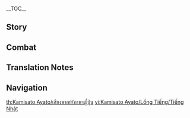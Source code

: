 {{CharacterTabs}}
{{LanguageTabs}}
__TOC__
==Story==
{{VO/Story
|character           = Kamisato Ayato
|language            = ja
|name                = 神里綾人

|vo_01_01_title      = 初めまして…
|vo_01_01_subtitle   = Hello
|vo_01_01_file       = VO_{language}{character} Hello.ogg
|vo_01_01_tx         = 貴方のことは度々綾華から聞いています。しかし、公務が忙しかったこともあり、なかなかお会いできませんでした。神里家当主、神里綾人。以後お見知りおきを。
|vo_01_01_rm         = Anata no koto wa tabitabi Ayaka kara kiite imasu. Shikashi, koumu ga isogashikatta koto mo ari, nakanaka oai dekimasen deshita. Kamisato-ke toushu, Kamisato Ayato. Igo omishirioki wo.
|vo_02_01_title      = 世間話・若旦那
|vo_02_01_subtitle   = Chat: Spoiled
|vo_02_01_file       = VO_{language}{character} Chat - Spoiled.ogg
|vo_02_01_tx         = 何か忘れているような…まあいいでしょう。また思い出したら、誰かに届けてもらえばいいだけのことです。
|vo_02_01_rm         = Nani ka wasurete iru you-na... Maa ii deshou. Mata omoidashitara, dare ka ni todokete moraeba ii dake no koto desu.
|vo_02_02_title      = 世間話・仕掛け
|vo_02_02_subtitle   = Chat: Reel Them In
|vo_02_02_file       = VO_{language}{character} Chat - Reel Them In.ogg
|vo_02_02_tx         = 仕掛けは十分、そろそろ回収するとしましょう…
|vo_02_02_rm         = Shikake wa juubun, sorosoro kaishuu suru to shimashou...
|vo_02_03_title      = 世間話・悪趣味
|vo_02_03_subtitle   = Chat: Perverse Pleasure
|vo_02_03_file       = VO_{language}{character} Chat - Perverse Pleasure.ogg
|vo_02_03_tx         = 慌てふためきはしても私を止めるほどの勇気はない、家臣たちのあのときの表情を思い出すと…ふふっ、滑稽で仕方ありませんね。…さて、行くとしましょう。たまには散歩をするというのも悪くありません。
|vo_02_03_rm         = Awate futameki wa shite mo watashi wo tomeru hodo no yuuki wa nai, kashin-tachi no ano toki no hyoujou wo omoidasu to... Fufu', kokkei de shikata arimasen ne. ...Sate, iku to shimashou. Tama ni wa sanpo wo suru to iu no mo aku arimasen.
|vo_03_01_title      = 雨の日…
|vo_03_01_subtitle   = When It Rains
|vo_03_01_file       = VO_{language}{character} When It Rains.ogg
|vo_03_01_tx         = とりあえず、雨宿りしませんか？ご安心を、傘ならすぐ届きますから。
|vo_03_01_rm         = Toriaezu, amayadori shimasen ka? Goanshin wo, kasa nara sugu todokimasu kara.
|vo_03_02_title      = 雷の日…
|vo_03_02_friendship = 4
|vo_03_02_subtitle   = When Thunder Strikes
|vo_03_02_file       = VO_{language}{character} When Thunder Strikes.ogg
|vo_03_02_tx         = まだ幼い頃、綾華は雷に怯えていました。そんなあの子に、雷鳴とは将軍様のお声なのだと母上が教えたのです。それ以来、あの子は雷が鳴るたびに、一心に耳を傾けるようになりました。まるで、将軍様のお言葉を理解しようとするかのように。
|vo_03_02_rm         = Mada osanaikoro, Ayaka wa kaminari ni obiete imashita. Sonna ano ko ni, Narukami to wa Shougun-sama no okoe na no da to hahaue ga oshieta no desu. Sore irai, ano ko wa kaminari ga naru tabi ni, isshin ni mimi wo katamukeru you ni narimashita. Maru de, Shougun-sama no okotoba wo rikai shiyou to suru ka no you ni.
|vo_03_03_title      = 雪の日…
|vo_03_03_subtitle   = When It Snows
|vo_03_03_file       = VO_{language}{character} When It Snows.ogg
|vo_03_03_tx         = この雪景色は…何年も前に見たあの白雪にそっくりですね…
|vo_03_03_rm         = Kono yukigeshiki wa... Nannen mo mae ni mita ano shirayuki ni sokkuri desu ne...
|vo_03_04_title      = 晴れの日…
|vo_03_04_subtitle   = When the Sun Is Out
|vo_03_04_file       = VO_{language}{character} When the Sun Is Out.ogg
|vo_03_04_tx         = 陽光の下でくつろげるなど、滅多にないことです。
|vo_03_04_rm         = Youkou no shita de kutsurogeru nado, metta ni nai koto desu.
|vo_03_05_title      = 風の日…
|vo_03_05_subtitle   = When It's Windy
|vo_03_05_file       = VO_{language}{character} When It's Windy.ogg
|vo_03_05_tx         = そよ風のように些細な「思いがけないこと」であっても、結果を左右してしまうことがあります…ふふっ。
|vo_03_05_rm         = Soyokaze no you ni sasai-na "omoi ga kenai koto" de atte mo, kekka wo sayuu shite shimau koto ga arimasu... Fufu'.
|vo_03_06_title      = 暴風の日…
|vo_03_06_subtitle   = When the Wind Is Blowing
|vo_03_06_file       = VO_{language}{character} When the Wind Is Blowing.ogg
|vo_03_06_tx         = 大半の人は強風に目を閉じ、歩みを止めてしまいます。その勢いに乗じて進める者は、ほんの一握りです。
|vo_03_06_rm         = Taihan no hito wa kyoufuu ni me wo toji, ayumi wo tomete shimaimasu. Sono ikioi ni joujite susumeru mono wa, hon no hitonigiri desu.
|vo_04_01_title      = おはよう…
|vo_04_01_subtitle   = Good Morning
|vo_04_01_file       = VO_{language}{character} Good Morning.ogg
|vo_04_01_tx         = お早うございます。早朝の空気は、剣の鍛錬と心を休めるのに最適です。よほどのことがない限り、公務は行いません。いかがでしょう、私と手合わせをしてみませんか？
|vo_04_01_rm         = Ohayou gozaimasu. Souchou no kuuki wa, ken no tanren to kokoro wo yasumeru no ni saiteki desu. Yo hodo no koto ga nai kiri, koumu wa okonaimasen. Ikaga deshou, watashi to teawase wo shite mimasen ka?
|vo_04_02_title      = こんにちは…
|vo_04_02_subtitle   = Good Afternoon
|vo_04_02_file       = VO_{language}{character} Good Afternoon.ogg
|vo_04_02_tx         = 昼餉に何か食べたいものがあれば、家臣に申し付けてください。大事な客人ですから、きっと彼らも最善を尽くしてくれるでしょう。
|vo_04_02_rm         = Chuushoku ni nani ka tabetai mono ga areba, kashin ni moushitsukete kudasai. Daiji-na kyakujin desu kara, kitto karera mo saizen wo zuku shite kureru deshou.
|vo_04_03_title      = こんばんは…
|vo_04_03_friendship = 4
|vo_04_03_subtitle   = Good Evening
|vo_04_03_file       = VO_{language}{character} Good Evening.ogg
|vo_04_03_tx         = こんな時間に私を訪ねて来たのですから、夕餉を食べていきませんか？
|vo_04_03_rm         = Konna jikan ni watashsi wo tazunete kita no desu kara, yuuge wo tebete ikimasen ka?
|vo_04_04_title      = おやすみ…
|vo_04_04_subtitle   = Good Night
|vo_04_04_file       = VO_{language}{character} Good Night.ogg
|vo_04_04_tx         = そろそろ就寝の時間ですね。先に下がっていてください、私はまだ眠くないので…おや、貴方でしたか。私は残りの仕事を終わらせてから休みます、貴方も早めに休んでください。
|vo_04_04_rm         = Sorosoro shuushin no jikan desu ne. Saki ni sagatte ite kudasai, watashi wa mada akarukunai no de... Oya, anata deshita ka. Watashi wa nokori no shigoto wa owarasete kara yasumimasu, anata mo hayame ni yasunde kudasai.
|vo_05_01_title      = 神里綾人自身について・対価
|vo_05_01_subtitle   = About {character}: Price to Pay
|vo_05_01_file       = VO_{language}{character} About {character} - Price to Pay.ogg
|vo_05_01_tx         = あらゆるものには対価が存在します。通常では手の届かないものを求めるのであれば、常人の想像を超える対価を払わなければなりません。
|vo_05_01_rm         = Arayuru mono ni wa taika ga sonzai shimasu. Tsuujou de wa te no todokanai mono wo motomeru no de areba, joujin no souzou wo koeru taika wo harawanakereba narimasen.
|vo_05_02_title      = 神里綾人自身について・手段
|vo_05_02_friendship = 4
|vo_05_02_subtitle   = About {character}: Methodology
|vo_05_02_file       = VO_{language}{character} About {character} - Methodology.ogg
|vo_05_02_tx         = 私は手段にこだわりません。結果さえ得られれば、何の問題もありませんからね。
|vo_05_02_rm         = Watashi wa shudan ni kodawarimasen. Kekka sae erarereba, nani no mondai mo arimasen kara ne.
|vo_06_01_title      = 面白い事について…
|vo_06_01_quest      = Omnipresence Over Mortals
|vo_06_01_subtitle   = About Us: Most Entertaining
|vo_06_01_file       = VO_{language}{character} About Us - Most Entertaining.ogg
|vo_06_01_tx         = ふふっ、貴方たちが天領奉行でやったことは耳に入っていますよ。あの九条の爺さんをひどく怒らせたらしいですね…しかも、髪の毛が抜け落ちてしまうほどの勢いだったとか。そんな方は滅多にいません。この目で見ることができなくて、実に残念です…
|vo_06_01_rm         = Fufu', anata-tachi ga Tenryou-bugyou de yatta koto wa mimi ni haitte imasu yo. Ano Kujou no jii-san wo hiboku ikaraseta rashii desu ne... Shikamo, kami no te ga nukeochite shimau hodo no ikioi datta to ka. Sonna kata wa metta ni imasen. Kono me de miru koto ga dekinakute, jitsu ni zannen desu...
|vo_06_02_title      = 信頼について…
|vo_06_02_friendship = 6
|vo_06_02_subtitle   = About Us: Trust
|vo_06_02_file       = VO_{language}{character} About Us - Trust.ogg
|vo_06_02_tx         = 他人を信用することは、そう易々とできることではありません。特に地位の高い者であれば尚更のこと。たった一つの過ちによって、誰かの命を犠牲にしなければならないことも珍しくないのですから。しかし、貴方が私を信頼してくれている以上、私も当然、それに応えなければなりませんね。
|vo_06_02_rm         = Tanin wo shin'you suru koto wa, sou yasuyasu to dekiru koto de wa arimasen. Toku ni chii no takai mono de areba naosara no koto. Tatta hitotsu no ayamachi ni yotte, dare ka no inochi wo gisei ni shinakereba naranai koto mo mezurashiku nai no desu kara. Shikashi, anata ga watashi wo shinrai shite kurete iru ijou, watashi mo touzen, sore ni kotaenakereba narimasen ne.
|vo_07_01_title      = 「神の目」について…
|vo_07_01_friendship = 4
|vo_07_01_subtitle   = About the Vision
|vo_07_01_file       = VO_{language}{character} About the Vision.ogg
|vo_07_01_tx         = せっかく「神の目」という便利な代物を持っているのですから、ちゃんと活用しなくてはなりませんね。このように手のひらで輝いているということは、これもさぞかし幸せなのでしょう。
|vo_07_01_rm         = Sekkaku "Kami no Me" to iu benri-na shiromono wo motte iru no desu kara, chanto katsuyou shinakute wa narimasen ne. Kono you ni te no hira de kagayaite iru to iu koto wa, kore mo sazokashi shiawase na no deshou.
|vo_07_02_title      = シェアしたいこと…
|vo_07_02_subtitle   = Something to Share
|vo_07_02_file       = VO_{language}{character} Something to Share.ogg
|vo_07_02_tx         = 落ちた花を火鉢に放り込むと、炎によって一瞬だけ生気をみなぎらせます。花が最後に見せるその鮮やかな姿は、炎の輝きをも凌駕するものです。たとえ刹那の出来事だとしても、それは花の短い一生を意味あるものにするでしょう。
|vo_07_02_rm         = Ochita hana wo hibachi ni hourikomu to, honoo ni yotte isshun dake seiki wo minagirasemasu. Hana ga saigo ni miseru sono azayaka-na sugata wa, honoo no kagayaki wo mo ryouga suru mono desu. Tatoe setsuna no dekigoto da to shite mo, sore wa hana no mijikai isshou wo imi aru mono ni suru deshou.
|vo_07_03_title      = 興味のあること…
|vo_07_03_subtitle   = Interesting Things
|vo_07_03_file       = VO_{language}{character} Interesting Things.ogg
|vo_07_03_tx         = ペットと言えば、ええ、私は犬が好きなんです。猫の気ままなところも悪くはありませんが、飼い主の命令に従順なのは犬だけですから。忠実で素直で…ふふっ、なんとも愛らしいものです。
|vo_07_03_rm         = Petto to ieba, ee, watashi wa inu ga suki nan desu. Neko no kimama-na tokoro mo waruku wa arimasen ga, kainushi no meirei ni juujuun-na no wa inu dake desu kara. Chuujitsu de sunao de... Fufu', nanto mo airashii mono desu.
|vo_08_01_title      = 神里綾華について…
|vo_08_01_friendship = 4
|vo_08_01_subtitle   = About Kamisato Ayaka
|vo_08_01_file       = VO_{language}{character} About Kamisato Ayaka.ogg
|vo_08_01_tx         = 私は綾華の能力を信頼しています。ただ、あの子にはやはり、純粋なままでいて欲しいのです。権力争いに巻き込まれる必要はなく、人間の裏の顔に立ち向かう必要もない。そういうものはすべて、兄である私が一つ一つ片づけますから…おっと、つい話しすぎてしまいましたね。今のは、二人だけの秘密にしてください。
|vo_08_01_rm         = Watashi wa Ayaka no nouryoku wo shinrai shite imasu. Tada, ano ko ni wa yahari, junsui-na mama de ite hoshii no desu. Kenryoku arasoi ni makikomareru hitsuyou wa naku, ningen no ura no kao ni tachimukau hitsuyou mo nai. Sou iu mono wa subete, ani de aru watashi ga hitotsu hitotsu katadzukemasu kara... Otto, tsui hanashi sugite shimaimashita ne. Ima no wa, futari dake no himitsu ni shite kudasai.
|vo_08_02_title      = トーマについて…
|vo_08_02_friendship = 4
|vo_08_02_subtitle   = About Thoma
|vo_08_02_file       = VO_{language}{character} About Thoma.ogg
|vo_08_02_tx         = トーマの神里家に対する忠誠心は確かです。昔、終わりのない争いに巻き込まれたくなければ、早くここを離れたほうがいいと言って、どのような反応をするか試したことがあります。それでもトーマはこの地に留まり、神里家と共に歩んできてくれました。このご時世、絶対の信頼を寄せられる人は少なくなってしまいましたが、トーマは間違いなくその内の一人です。
|vo_08_02_rm         = Tooma no Kamisato-ke ni taisuru chuuseishin wa tashika desu. Mukashi, owari no nai arasoi ni makikomaretaku nakereba, hayaku koko wo hanareta hou ga ii to itte, dono you-na hannou wo suru ka tameshita koto ga arimasu. Sore de mo Tooma wa kono chi ni todomari, Kamisato-ke to tomo ni ayundekite kuremashita. Kono gojisei, zettai no shinrai wo yoserareru hito wa sukunaku natte shimaimashita ga, Tooma wa machigainaku sono uchi no hitori desu.
|vo_08_03_title      = 早柚について…
|vo_08_03_friendship = 4
|vo_08_03_subtitle   = About Sayu
|vo_08_03_file       = VO_{language}{character} About Sayu.ogg
|vo_08_03_tx         = 普段は怠けているように見えますが、大事を成す時にはしっかりと手を貸してくれます。貴方もよくご存じでしょう？
|vo_08_03_rm         = Fudan wa namakete iru you ni miemasu ga, daiji wo nasu toki ni wa shikkari to te wo kashite kuremasu. Anata mo yoku gozonji deshou?
|vo_08_04_title      = 宵宮について…
|vo_08_04_friendship = 4
|vo_08_04_subtitle   = About Yoimiya
|vo_08_04_file       = VO_{language}{character} About Yoimiya.ogg
|vo_08_04_tx         = あの…陽気な花火屋の店主のことですか？神里家とはかなり親しい間柄で、綾華とも年齢が近く、仲が良いようです。それに、彼女のはっきりと物を言う性格にも、綾華なら頭を悩ませることはないでしょう。何しろ、あの子は幼い頃から自分の本心に忠実でしたから。
|vo_08_04_rm         = Ano... Youki-na hanabiya no tenshu no koto desu ka? Kamisato-ke to wa kanari shitashi aidagara de, Ayaka to mo nenrei ga chikaku, naka ga ii you desu. Sore ni, kanojo no hakkiri to mono wo iu seikaku ni mo, Ayaka nara atama wo nayamaseru koto wa nai deshou. Nani shiro, ano ko wa osanai koro kara jibun no honshin ni chuujitsu deshita kara.
|vo_08_05_title      = 雷電将軍について…
|vo_08_05_friendship = 4
|vo_08_05_quest      = Omnipresence Over Mortals
|vo_08_05_subtitle   = About the Raiden Shogun
|vo_08_05_file       = VO_{language}{character} About the Raiden Shogun.ogg
|vo_08_05_tx         = 「永遠」を追い求めるあまり、将軍様ご自身のみならず…稲妻の全ての者が、少なからぬ犠牲を支払いました。傷が癒えるまでに時間はかかりますが、政局の調停者として、私は自身の役割を全うしましょう。
|vo_08_05_rm         = "Eien" wo oimotomeru amari, Shougun-sama gojishin no minarazu... Inazuma no subete no mono ga, sukunakaranu gisei wo shiharaimashita. Kizu ga ieru made ni jikan wa kakarimasu ga, seikyoku no chouteisha to shite, watashi wa jishin no yakuwari wo mattou shimashou.
|vo_08_06_title      = 八重神子について…
|vo_08_06_friendship = 4
|vo_08_06_subtitle   = About Yae Miko
|vo_08_06_file       = VO_{language}{character} About Yae Miko.ogg
|vo_08_06_tx         = 神里家は宮司様にお世話になっていますが、どうやらあの方は私が気に食わないようですね。私を「若造」などと呼ぶところを、あなたも聞いたことがあるのではないですか？<br>…ただ、たまに仕事の関係でお会いしたときは、互いに自らの考えを持ちつつも、うまく連携が取れるんです。あの感覚は悪くありません。頭の切れる方と仕事をすると、とても効率がいい。それに…たとえ嫌われていたとしても、私がいなければ彼女の「奇想天外な名案」を実現することは不可能。宮司様も、その事実は認めざるを得ないでしょう。
|vo_08_06_rm         = Kamisato-ke wa Guuji-sama ni osewa ni natte imasu ga, dou yara ano kata wa watashi ga ki ni kuwanai you desu ne. Watashi wo "wakazou" nado to yobu to koro wo, anata mo kiita koto ga aru no de wa nai desu ka?<br>...Tada, tama ni shigoto no kankei de oaishita toki wa, tagai ni mizukara no kangae wo mochitsutsumo, umaku renkei ga toreru ndesu. Ano kankaku wa waruku arimasen. Atama no kirerukata to shigoto wo suru to, totemo kouritsu ga ii. Sore ni... Tatoe kirawarete ita to shite mo, watashi ga inakereba kanojo no "kisoutengai-na meian" wo jitsugen suru koto wa fukanou. Guuji-sama mo, sono jijitsu wa mitomezaru wo enai deshou.
|vo_08_07_title      = 九条裟羅について…
|vo_08_07_friendship = 4
|vo_08_07_subtitle   = About Kujou Sara
|vo_08_07_file       = VO_{language}{character} About Kujou Sara.ogg
|vo_08_07_tx         = 九条の爺さんは優れた策で、鋭い刀を研ぐことに成功しました。しかし残念ながら、その刀を振るえるほどの器ではなかったようです。
|vo_08_07_rm         = Kujou no jii-san wa sugureta saku de, surudoi katana wo togu koto ni seikou shimashita. Shikashi zannen nagara, sono katana wo furueru hodo no utsuwa de wa nakatta you desu.
|vo_08_08_title      = 楓原万葉について…
|vo_08_08_friendship = 4
|vo_08_08_subtitle   = About Kaedehara Kazuha
|vo_08_08_file       = VO_{language}{character} About Kaedehara Kazuha.ogg
|vo_08_08_tx         = 楓原家はかつて神里家の配下にありました。我々の先祖は彼らを守り抜くことができませんでしたが、私の代になっても彼に目をかける責務は残っています。一族を復興させることはできなくとも、天領奉行の追跡から逃がすことくらいなら可能でしょう。
|vo_08_08_rm         = Kaedehara-ke wa katsute Kamisato-ke no haika ni arimashita. Wareware no senzo wa karera wo mamorinuku koto ga dekimasen deshita ga, watashi no dai ni natte mo kare ni me wo kakeru sekimu wa nokotte imasu. Ichizoku wo fukkou saseru koto wa dekinakute mo, Tenryou-bugyou no tsuiseki kara nigasu koto kurai nara kanou deshou.
|vo_08_09_title      = 荒瀧一斗について…
|vo_08_09_friendship = 4
|vo_08_09_subtitle   = About Arataki Itto
|vo_08_09_file       = VO_{language}{character} About Arataki Itto.ogg
|vo_08_09_tx         = あの者は実に面白い。大人しい性格のオニカブトムシを戦わせるなんて、意外性満点です。あの時、彼に少し指導したのはただの気まぐれに過ぎませんが、まさか私のことを兄と慕ってくれるとは…しかも未だに「綾人の兄貴」の身分を知らないのです。別に…ふふっ、単純な人は嫌いではありませんよ。
|vo_08_09_rm         = Ano mono wa jitsu ni omoshiroi. Otonashii seikaku no onikabutomutsu wo tatakawaseru nante, igaisei manten desu. Ano toki, kare ni sukoshi shidou shita no wa tada no kimagure ni sugimasen ga, masaka watashi no koto wo ani to shitatte kureru to wa... Shika mo imada ni "Ayato no aniki" no mibun wo shiranai no desu. Betsu ni... Fufu', tanjun-na hito wa kirai de wa arimasen yo.
|vo_08_10_title      = 凝光について…
|vo_08_10_friendship = 4
|vo_08_10_subtitle   = About Ningguang
|vo_08_10_file       = VO_{language}{character} About Ningguang.ogg
|vo_08_10_tx         = 璃月七星の「天権」様のことですか。彼女の手腕なら少し耳にしたことがあります。そういえば、私の所蔵品に限定版の「璃月千年」があるのですが、興味はありますか？そうだ、今から家臣に持ってきてもらって、一局いかがでしょう？
|vo_08_10_rm         = Riiywe Shichisei no "Tenchuen"-sama no koto desu ka. Kanojo no shuwan nara sukoshi mimi ni shita koto ga arimasu. Sou ieba, watashi no shozouhin ni genteiban no "Riiywe Sennen" ga aru no desu ga, kyoumi wa arimasu ka? Sou da, ima kara kashin ni motte kite moratte, ikkyoku ikaga deshou?
|vo_09_01_title      = 神里綾人を知る・1
|vo_09_01_subtitle   = More About {character}: I
|vo_09_01_file       = VO_{language}{character} More About {character} - 01.ogg
|vo_09_01_tx         = 私について、ですか？世の中、知らないほうがいいことがあることくらい、貴方ならご存知ですよね？今度、機会があればまたお話ししましょう。
|vo_09_01_rm         = Watashi ni tsuite, desu ka? Yo no naka, shiranai hou ga ii koto ga aru koto kurai, anata nara gozonji desu yo ne? Kondo, kikai ga areba mata ohanashi shimashou.
|vo_09_02_title      = 神里綾人を知る・2
|vo_09_02_friendship = 3
|vo_09_02_subtitle   = More About {character}: II
|vo_09_02_file       = VO_{language}{character} More About {character} - 02.ogg
|vo_09_02_tx         = 私の感性が…ズレている？はぁ…どうやら何か誤解されているようですね、これは弁解をしなければ。確かに大抵の場合、私は人の困った顔を見るのが好きです。しかし、それがどうしてまずいのでしょうか？貴方も隣で飛んでいるちびっこをからかったりしますよね？
|vo_09_02_rm         = Watashi no kansei ga... zurete iru? Haa... Dou yara nani ka gokai sarete iru you desu ne, kore wa benkai wo shinakereba. Tashika ni taitei no baai, watashi wa hito no komatta kao wo miro no ga suki desu. Shikashi, sore ga doushite mazui no deshou ka? Anata mo tonari de tonde iru chibikko wo kara kattari shimasu yo ne?
|vo_09_03_title      = 神里綾人を知る・3
|vo_09_03_friendship = 4
|vo_09_03_subtitle   = More About {character}: III
|vo_09_03_file       = VO_{language}{character} More About {character} - 03.ogg
|vo_09_03_tx         = 三奉行は、一見穏やかな関係に見えますが、実際は裏での牽制やいがみ合いが絶えません。あの老いぼれたちの相手をするのは、あまり楽しくはないのですが…。ただ、これだけは知っておいていただきたい…昔は神里家の安寧のため、今は稲妻の情勢のため、私は神里家の名に泥を塗るような行動をしたことは一度もありませんよ。
|vo_09_03_rm         = San-bugyou wa, ikken odayaka-na kankei ni miemasu ga, jissai wa ura de no kensei ya igamiai ga taemasen. Ano oibore-tachi no aite wo suru no wa, amari tanoshiku wa nai no desu ga.... Tada, kore dake wa shitte oite itadakitai... Mukashi wa Kamisato-ke no anrei no tame, ima wa Inazuma no jousei no tame, watashi wa Kamisato-ke no na ni doro wo nuru you-na koudou wo shita koto wa ichido mo arimasen yo.
|vo_09_04_title      = 神里綾人を知る・4
|vo_09_04_friendship = 5
|vo_09_04_subtitle   = More About {character}: IV
|vo_09_04_file       = VO_{language}{character} More About {character} - 04.ogg
|vo_09_04_tx         = 終末番ですか？貴方になら話してもいいでしょう。あれは神里家当主直属の秘密部隊であり、父上の死後、私が引き継ぎました。表立って解決できないことがあれば、終末番が処理してくれます。成員のほとんどは孤児で、幼い頃に組織に引き取られた者です。こうして、彼らは自然と忠誠心を抱くようになり、成長していきます。私も安心して任務を与えられるというわけです。
|vo_09_04_rm         = Shuumatsuban desu ka? Anata ni nara hanashite mo ii deshou. Are wa Kamisato-ke toushu chokuzoku no himitsu butai de ari, chichiue no shigo, watashi ga hikitsugimashita. Omotedatte kaiketsu dekinai koto ga areba, Shuumatsuban ga shori shite kuremasu. Seiin no hotondo wa koji de, osanai koro ni soshiki ni hikitorareta mono desu. Koushite, karera wa shizen to chuuseishin wo idaku you ni nari, seichou shite ikimasu. Watashi mo anshin shite ninmu wo ataerareru to iu wake desu.
|vo_09_05_title      = 神里綾人を知る・5
|vo_09_05_friendship = 6
|vo_09_05_subtitle   = More About {character}: V
|vo_09_05_file       = VO_{language}{character} More About {character} - 05.ogg
|vo_09_05_tx         = 終末番以外の切り札？もちろんありますよ。うさぎですら三つの隠れ穴を持っているのですから、人ならば尚更です。ただ、私の秘密はほとんど話してしまったので、そろそろ貴方の話を聞かせてください。そうですね…テイワット大陸での旅はもう結構なので、もっと昔の話を聞かせてくれますか？
|vo_09_05_rm         = Shuumatsuban igai no kirifuda? Mochiron arimasu yo. Usagi de sura mittsu no kakure ana wo motte iru no desu kara, hito naraba naosara desu. Tada, watashi no himitsu wa hotondo hanashite shimatta no de, sorosoro anata no hanashi wo kikasete kudasai. Sou desu ne... Teiwatto tairiku de no tabi wa mou kekkou-na no de, motto oto no hanashi wo kikasete kuremasu ka?
|vo_10_01_title      = 神里綾人の趣味…
|vo_10_01_subtitle   = {character}'s Hobbies
|vo_10_01_file       = VO_{language}{character} Hobbies.ogg
|vo_10_01_tx         = 趣味…子供の頃はいくつかありましたが、最近は公務に時間を取られているので、触れないようにしています…ん？公務を趣味としている人がいる？ほう、それは…実に個性的ですね。
|vo_10_01_rm         = Shumi... Kodomo no koro wa ikutsu ka arimashita da, saikin wa koumu ni jikan wo torarete iru no de, furenai you ni shite imasu... N? Koumu wo shumi to shite iru hito ga iru? Hou, sore wa... Jitsu ni koseiteki desu ne.
|vo_10_02_title      = 神里綾人の悩み…
|vo_10_02_subtitle   = {character}'s Troubles
|vo_10_02_file       = VO_{language}{character} Troubles.ogg
|vo_10_02_tx         = 悩み、ですか？気になる事柄があれば、早々に解決していますよ。もし人であった場合は…ふふっ…
|vo_10_02_rm         = Nayami, desu ka? Ki ni naru kotogara ga areba, hayabaya ni keiketsu shite imasu yo. Moshi hito de atta baai wa... Fufu'...
|vo_10_03_title      = 好きな食べ物・こだわり
|vo_10_03_subtitle   = Favorite Food: Personal Preference
|vo_10_03_file       = VO_{language}{character} Favorite Food - Personal Preference.ogg
|vo_10_03_tx         = 目新しく珍しい物は、退屈な日常に刺激をもたらしてくれます。最近ですと、花見坂で発売された新商品「五目ミルクティー」が絶品ですので、ぜひ試してみてください。ただ…日頃の食事に関しては、これといったこだわりはありません。私の献立を毎日考えてくれる臣下がいるので、いつも出された料理を食べているだけです。
|vo_10_03_rm         = Meatarashiku mezurashii mono wa, taikutsu-na nichijou ni shigeki wo motarashite kuremasu. Saikin desu to, Hanamizaka de hatsubai sareta shinshouhin "gomoku miruku tii" ga zeppin desu no de, zehi tameshite mite kudasai. Tada... Higoro no shokuji ni kanshite wa, kore to itta kodawari wa arimasen. Watashi no kondate wo mainichi kangaete kureru shinka ga iru no de, itsumo dasareta ryouri wo tabete iru dake desu.
|vo_10_04_title      = 好きな食べ物・新たな試み
|vo_10_04_friendship = 6
|vo_10_04_subtitle   = Favorite Food: Trying New Things
|vo_10_04_file       = VO_{language}{character} Favorite Food - Trying New Things.ogg
|vo_10_04_tx         = そろそろ、貴方の好きな料理を教えてくれますか？…なるほど、頭に入れておきました。今度聞かれたら、これを答えるとしましょう。
|vo_10_04_rm         = Sorosoro, anata no suki-na ryouri wo oshiete kuremasu ka? ...Naruhodo, atama ni irete okimashita. Kondo kikaretara, kore wo kotaeru to shimashou.
|vo_10_05_title      = 嫌いな食べ物…
|vo_10_05_subtitle   = Least Favorite Food
|vo_10_05_file       = VO_{language}{character} Least Favorite Food.ogg
|vo_10_05_tx         = …おっと、塩と砂糖を間違えてしまいました。これではしょっぱい水まんじゅうに…まあ、問題はありません。トーマに食べてもらいましょう。
|vo_10_05_rm         = ...Otto, shio to satou wo machigaete shimaimashita. Kore de wa shoppai mizu manjuu ni... Maa, mondai wa arimasen. Tooma ni tabete moraimashou.

<!-- Receiving a Gift -->
|vo_11_01_title      = 贈り物を受け取る·1
|vo_11_01_subtitle   = Receiving a Gift: I
|vo_11_01_file       = VO_{language}{character} Receiving a Gift - 01.ogg
|vo_11_01_tx         = 斬新な味ですね。ふふっ、気に入りました…
|vo_11_01_rm         = Zanshin na aji desu ne. Fufu', ki ni irimashita...
|vo_11_02_title      = 贈り物を受け取る·2
|vo_11_02_subtitle   = Receiving a Gift: II
|vo_11_02_file       = VO_{language}{character} Receiving a Gift - 02.ogg
|vo_11_02_tx         = なるほど。貴方はこの料理に対して、そのような理解をされているのですね…
|vo_11_02_rm         = Naruhodo. Anata wa kono ryouri ni taishite, sono you na rikai wo sareteiru no desu ne...
|vo_11_03_title      = 贈り物を受け取る·3
|vo_11_03_subtitle   = Receiving a Gift: III
|vo_11_03_file       = VO_{language}{character} Receiving a Gift - 03.ogg
|vo_11_03_tx         = 一つ提案があります。今度この料理を「鍋遊び」に入れましょう。
|vo_11_03_rm         = Hitotsu teian ga arimasu. Kondo kono ryouri wo "nabe-asobi" ni iremashou.
|vo_12_01_title      = 誕生日…
|vo_12_01_subtitle   = Birthday
|vo_12_01_file       = VO_{language}{character} Birthday.ogg
|vo_12_01_tx         = お誕生日おめでとうございます！社奉行の一日当主になってみませんか？<br>公務は私が前もって処理したので、貴方は権力がもたらす快楽だけを味わってください。私が付き添うので、家臣たちも文句は言えないでしょう、どうかご安心を。ふふふっ。
|vo_12_01_rm         = Otanjoubi omedetou gozaimasu! Sha-bugyou no ichinichi toushu ni natte mimasen ka?<br>Koumu wa watashi ga mae motte shori shita no de, anata wa kenryoku ga motarasu kairaku dake wo ajiwatte kudasai. Watashi ga tsukisou no de, kashin-tachi mo monku wa ienai deshou, dou ka goanshin wo. Fufufu'.
|vo_13_01_title      = 突破した感想・起
|vo_13_01_ascension  = 1
|vo_13_01_subtitle   = Feelings About Ascension: Intro
|vo_13_01_file       = VO_{language}{character} Feelings About Ascension -  01.ogg
|vo_13_01_tx         = ふむ、力が増したようですね？実に喜ばしいことです…
|vo_13_01_rm         = Fumu, chikara ga mashita you desu ne? Jitsu ni yorokobashii koto desu...
|vo_13_02_title      = 突破した感想・承
|vo_13_02_ascension  = 2
|vo_13_02_subtitle   = Feelings About Ascension: Building Up
|vo_13_02_file       = VO_{language}{character} Feelings About Ascension -  02.ogg
|vo_13_02_tx         = 力というものは、やはり自分の手元にあってこそ安心できます。
|vo_13_02_rm         = Chikara to iu mono wa, yahari jibun no temoto ni atte koso anshin dekimasu.
|vo_13_03_title      = 突破した感想・転
|vo_13_03_ascension  = 4
|vo_13_03_subtitle   = Feelings About Ascension: Climax
|vo_13_03_file       = VO_{language}{character} Feelings About Ascension -  03.ogg
|vo_13_03_tx         = 今頃、あの者たちは布団の中で震えているでしょうね…ふふっ…
|vo_13_03_rm         = Imagoro, ano mono-tachi wa futon no naka de furuete iru deshou ne... Fufu'...
|vo_13_04_title      = 突破した感想・結
|vo_13_04_ascension  = 6
|vo_13_04_subtitle   = Feelings About Ascension: Conclusion
|vo_13_04_file       = VO_{language}{character} Feelings About Ascension -  04.ogg
|vo_13_04_tx         = 当主の座に就いて以来、そう滅多に気が緩んだことはありません。ただ、貴方が傍にいてくれた日々は、何だか奇妙なひと時でした。それは…ふむ、そうですね…まるで陽の光を浴びているかのような気分にさせるのです。
|vo_13_04_rm         = Toushu no za ni tsuite irai, sou metta ni ki ga yurunda koto wa arimasen. Tada, anata ga soba ni ite kureta hibi wa, nandaka kyoumi-na hito toki deshita. Sore wa... Fumu, sou desu ne... Maru de hi no hikari wo abite iru ka no you-na kibun ni saseru no desu.
|vo_13_04_tl         = 
}}

==Combat==
{{Combat VO
|character           = Kamisato Ayato
|language            = ja

<!-- Elemental Skill -->
|skill_1_tx          = 蒼流水影。
|skill_1_rm          = Souryuusuiei.
|skill_2_tx          = 剣影よ。
|skill_2_rm          = Kenei yo.
|skill_3_file        = Elemental Skill 1 03,Elemental Skill 1 04,Elemental Skill 1 05,Elemental Skill 1 06

<!-- Elemental Burst -->
|burst_1_tx          = 三尺の秋水。
|burst_1_rm          = Sanjaku no shuusui.
|burst_2_tx          = ふん…安らかに。
|burst_2_rm          = Fun... yasuraka ni.
|burst_3_tx          = 神里流…水囿！
|burst_3_rm          = Kamisato-ryuu... Suiyuu!

<!-- Sprint Start -->
|sprint-s_1_file     = Sprint Start 01,Sprint Start 02,Sprint Start 03

<!-- Deploying Wind Glider -->
|glider_1_file       = Deploying Wind Glider 01,Deploying Wind Glider 02,Deploying Wind Glider 03

<!-- Opening Treasure Chest -->
|chest_1_tx          = 貴方の為になったなら幸いです。
|chest_1_rm          = Anata no tame ni natta nara saiwai desu.
|chest_2_tx          = これが、必要だったのですか？
|chest_2_rm          = Kore ga, hitsuyou datta no desu ka?
|chest_3_tx          = ふむ…中々の品ですね。
|chest_3_rm          = Fumu... naka naka no shina desu ne.

<!-- Low HP -->
|low-hp_1_tx         = 実に面白い…
|low-hp_1_rm         = Zitsu ni omoshiroi...
|low-hp_2_tx         = そろそろ、本気を出しましょうか。
|low-hp_2_rm         = Soro soro, honki wo dashi mashou ka.
|low-hp_3_tx         = まだまだこれからですよ。
|low-hp_3_rm         = Mada mada kore kara desu yo.

<!-- Ally at Low HP -->
|ally-low-hp_1_tx    = 一度退いてください。
|ally-low-hp_1_rm    = Ichido hiite kudasai.
|ally-low-hp_2_tx    = 迂闊に突っ込んではいけません。
|ally-low-hp_2_rm    = Ukatsu ni tsukkonde wa ikemasen.

<!-- Fallen -->
|fallen_1_tx         = 千慮の一失…
|fallen_1_rm         = Senryo no isshitsu...
|fallen_2_tx         = 花に百日の紅なし…
|fallen_2_rm         = Hana ni hyakunichi no kurenai nashi...
|fallen_3_tx         = 昨日の淵は今日の瀬、か…
|fallen_3_rm         = Kinou no fuchi wa kyou no se, ka...

<!-- Light Hit Taken -->
|hit-l_1_tx          = その程度ですか。
|hit-l_1_rm          = Sono teido desu ka.
|hit-l_2_file        = Light Hit Taken 02,Light Hit Taken 03,Light Hit Taken 04,Light Hit Taken 05,Light Hit Taken 06

<!-- Heavy Hit Taken -->
|hit-h_1_file        = Heavy Hit Taken 02
|hit-h_1_tx          = 身の程を知りなさい…
|hit-h_1_rm          = Mi no hodo wo shiri nasai...
|hit-h_2_file        = Heavy Hit Taken 01,Heavy Hit Taken 03,Heavy Hit Taken 04,Heavy Hit Taken 05,Heavy Hit Taken 06

<!-- Joining Party -->
|join_1_tx           = おや？私を散歩に誘ってくれるのですか？
|join_1_rm           = Oya? Watashi wo sanpo ni sasotte kureru no desu ka?
|join_2_tx           = ならば、公務はひとまず置いておきましょう。
|join_2_rm           = Naraba, koumu wa hitomazu oite okima shou.
|join_3_tx           = ふふ…ほんの余興です。
|join_3_rm           = Fufu... honno yokyou desu.

<!-- Character Idles -->
|idle_1_file         = Standby 01

<!-- Light Attack -->
|atk-l_1_file        = Light Attack 01,Light Attack 02,Light Attack 03,Light Attack 04,Light Attack 05,Light Attack 06,Light Attack 07

<!-- Mid Attack -->
|atk-m_1_file        = Mid Attack 01,Mid Attack 02,Mid Attack 03

<!-- Heavy Attack -->
|atk-h_1_file        = Heavy Attack 01,Heavy Attack 02,Heavy Attack 03

<!-- Climbing -->
|climb_1_file        = Climbing 01,Climbing 02,Climbing 03,Climbing 04,Climbing 05

<!-- Climbing Breath -->
|climb-b_1_file      = Climbing Breath 01,Climbing Breath 02,Climbing Breath 03

<!-- Jumping -->
|jump_1_file         = Jumping 01,Jumping 02,Jumping 03,Jumping 04,Jumping 05
}}

==Translation Notes==
{{Reflist|group=TN •}}

==Navigation==
{{Character Navbox|VO-JA}}

[[th:Kamisato Ayato/เสียงพากย์/ภาษาญี่ปุ่น]]
[[vi:Kamisato Ayato/Lồng Tiếng/Tiếng Nhật]]